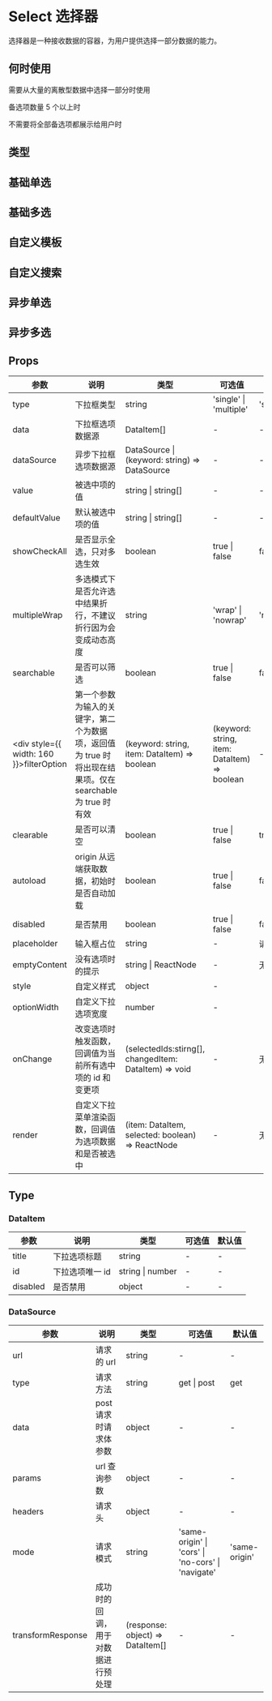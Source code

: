 # Select 选择器

选择器是一种接收数据的容器，为用户提供选择一部分数据的能力。

## 何时使用

需要从大量的离散型数据中选择一部分时使用

备选项数量 5 个以上时

不需要将全部备选项都展示给用户时

## 类型

## 基础单选


<DemoType />

## 基础多选


<DemoSingleMultiple />

## 自定义模板


<DemoCustom />

## 自定义搜索


<DemoSearch />

## 异步单选


<DemoAsync />

## 异步多选


<DemoAsyncMultiple />


## Props

| 参数                                                                                | 说明                                                                                                     | 类型                                                  | 可选值                                       | 默认值   |
| ----------------------------------------------------------------------------------- | -------------------------------------------------------------------------------------------------------- | ----------------------------------------------------- | -------------------------------------------- | -------- |
| type                                                                                | 下拉框类型                                                                                               | string                                                | 'single' \| 'multiple'                       | 'single' |
| data                                                                                | 下拉框选项数据源                                                                                         | DataItem[]                                            | -                                            | -        |
| dataSource                                                                          | 异步下拉框选项数据源                                                                                     | DataSource \| (keyword: string) => DataSource         | -                                            | -        |
| value                                                                               | 被选中项的值                                                                                             | string \| string[]                                    | -                                            | -        |
| defaultValue                                                                        | 默认被选中项的值                                                                                         | string \| string[]                                    | -                                            | -        |
| showCheckAll                                                                        | 是否显示全选，只对多选生效                                                                               | boolean                                               | true \| false                                | false    |
| multipleWrap                                                                        | 多选模式下是否允许选中结果折行，不建议折行因为会变成动态高度                                             | string                                                | 'wrap' \| 'nowrap'                           | 'nowrap' |
| searchable                                                                          | 是否可以筛选                                                                                             | boolean                                               | true \| false                                | false    |
| <div style={{ width: 160 }}>filterOption<Badge type='feature' text='2.4.0' /></div> | 第一个参数为输入的关键字，第二个为数据项，返回值为 true 时将出现在结果项。仅在 searchable 为 true 时有效 | (keyword: string, item: DataItem) => boolean          | (keyword: string, item: DataItem) => boolean | -        |
| clearable                                                                           | 是否可以清空                                                                                             | boolean                                               | true \| false                                | true     |
| autoload                                                                            | origin 从远端获取数据，初始时是否自动加载                                                                | boolean                                               | true \| false                                | false    |
| disabled                                                                            | 是否禁用                                                                                                 | boolean                                               | true \| false                                | false    |
| placeholder                                                                         | 输入框占位                                                                                               | string                                                | -                                            | 请选择   |
| emptyContent                                                                        | 没有选项时的提示                                                                                         | string \| ReactNode                                   | -                                            | 无内容   |
| style                                                                               | 自定义样式                                                                                               | object                                                | -                                            |          |
| optionWidth                                                                         | 自定义下拉选项宽度                                                                                       | number                                                | -                                            |          |
| onChange                                                                            | 改变选项时触发函数，回调值为当前所有选中项的 id 和变更项                                                 | (selectedIds:stirng[], changedItem: DataItem) => void | -                                            | 无内容   |
| render                                                                              | 自定义下拉菜单渲染函数，回调值为选项数据和是否被选中                                                     | (item: DataItem, selected: boolean) => ReactNode      | -                                            | 无内容   |

## Type

### DataItem

| 参数     | 说明            | 类型             | 可选值 | 默认值 |
| -------- | --------------- | ---------------- | ------ | ------ |
| title    | 下拉选项标题    | string           | -      | -      |
| id       | 下拉选项唯一 id | string \| number | -      | -      |
| disabled | 是否禁用        | object           | -      | -      |

### DataSource

| 参数              | 说明                               | 类型                             | 可选值                                             | 默认值        |
| ----------------- | ---------------------------------- | -------------------------------- | -------------------------------------------------- | ------------- |
| url               | 请求的 url                         | string                           | -                                                  | -             |
| type              | 请求方法                           | string                           | get \| post                                        | get           |
| data              | post 请求时请求体参数              | object                           | -                                                  | -             |
| params            | url 查询参数                       | object                           | -                                                  | -             |
| headers           | 请求头                             | object                           | -                                                  | -             |
| mode              | 请求模式                           | string                           | 'same-origin' \| 'cors' \| 'no-cors' \| 'navigate' | 'same-origin' |
| transformResponse | 成功时的回调，用于对数据进行预处理 | (response: object) => DataItem[] | -                                                  | -             |
